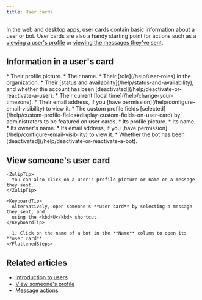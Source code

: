 ```yaml
---
title: User cards
---
```





In the web and desktop apps, user cards contain basic information about a user
or bot. User cards are also a handy starting point for actions such as a [viewing a
user's profile](/help/view-someones-profile) or [viewing the messages they've
sent](/help/view-messages-sent-by-a-user).

## Information in a user's card

<Tabs>
  <TabItem label="User">
    * Their profile picture.
    * Their name.
    * Their [role](/help/user-roles) in the organization.
    * Their [status and availability](/help/status-and-availability), and whether
      the account has been [deactivated](/help/deactivate-or-reactivate-a-user).
    * Their current [local time](/help/change-your-timezone).
    * Their email address, if you [have
      permission](/help/configure-email-visibility) to view it.
    * The custom profile fields
      [selected](/help/custom-profile-fields#display-custom-fields-on-user-card) by
      administrators to be featured on user cards.
  </TabItem>

  <TabItem label="Bot">
    * Its profile picture.
    * Its name.
    * Its owner's name.
    * Its email address, if you [have
      permission](/help/configure-email-visibility) to view it.
    * Whether the bot has been [deactivated](/help/deactivate-or-reactivate-a-bot).
  </TabItem>
</Tabs>

## View someone's user card

<Tabs>
  <TabItem label="User">
    <FlattenedSteps>
      <RightSidebarUserCard />
    </FlattenedSteps>

    <ZulipTip>
      You can also click on a user's profile picture or name on a message they sent.
    </ZulipTip>

    <KeyboardTip>
      Alternatively, open someone's **user card** by selecting a message they sent, and
      using the <kbd>U</kbd> shortcut.
    </KeyboardTip>
  </TabItem>

  <TabItem label="Bot">
    <FlattenedSteps>
      <NavigationSteps target="settings/bot-list-admin" />

      1. Click on the name of a bot in the **Name** column to open its **user card**.
    </FlattenedSteps>
  </TabItem>
</Tabs>

## Related articles

* [Introduction to users](/help/introduction-to-users)
* [View someone's profile](/help/view-someones-profile)
* [Message actions](/help/message-actions)
